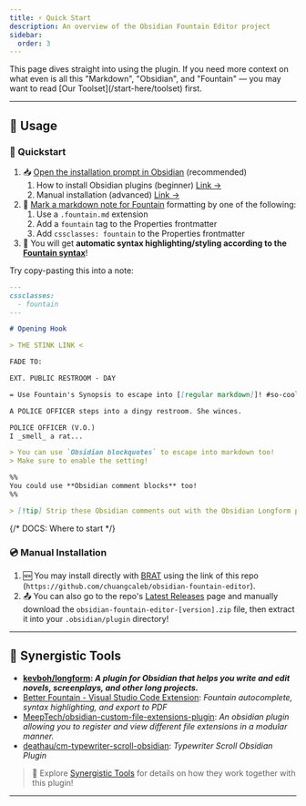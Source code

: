 ```yaml
---
title: ⚡ Quick Start
description: An overview of the Obsidian Fountain Editor project
sidebar:
  order: 3
---
```



<Aside>
	This page dives straight into using the plugin. If you need more context on
	what even is all this "Markdown", "Obsidian", and "Fountain" — you may want to
	read [Our Toolset](/start-here/toolset) first.
</Aside>

---

## 🔨 Usage

### 🏁 Quickstart

1. 📥 [Open the installation prompt in Obsidian](https://obsidian.md/plugins?id=fountain-editor) (recommended)
   1. How to install Obsidian plugins (beginner) [Link →](https://help.obsidian.md/Extending+Obsidian/Community+plugins)
   2. Manual installation (advanced) [Link →](#-manual-installation)
2. 📄 [Mark a markdown note for Fountain](/references/marking-fountain) formatting by one of the following:
   1. Use a `.fountain.md` extension
   2. Add a `fountain` tag to the Properties frontmatter
   3. Add `cssclasses: fountain` to the Properties frontmatter
3. 🎨 You will get **automatic syntax highlighting/styling according to the [Fountain syntax](https://fountain.io/syntax/)**!

Try copy-pasting this into a note:

```markdown
---
cssclasses:
  - fountain
---

# Opening Hook

> THE STINK LINK <

FADE TO:

EXT. PUBLIC RESTROOM - DAY

= Use Fountain's Synopsis to escape into [[regular markdown]]! #so-cool

A POLICE OFFICER steps into a dingy restroom. She winces.

POLICE OFFICER (V.O.)
I _smell_ a rat...

> You can use `Obsidian blockquotes` to escape into markdown too!
> Make sure to enable the setting!

%%
You could use **Obsidian comment blocks** too!
%%

> [!tip] Strip these Obsidian comments out with the Obsidian Longform plugin!
```

{/* DOCS: Where to start */}

### 💿 Manual Installation

1. 🆕 You may install directly with [BRAT](https://github.com/TfTHacker/obsidian42-brat) using the link of this repo (`https://github.com/chuangcaleb/obsidian-fountain-editor`).
2. 📤 You can also go to the repo's [Latest Releases](https://github.com/chuangcaleb/obsidian-fountain-editor/releases/latest/) page and manually download the `obsidian-fountain-editor-[version].zip` file, then extract it into your `.obsidian/plugin` directory!

---

## 🤝 Synergistic Tools

- **[kevboh/longform](https://github.com/kevboh/longform): _A plugin for Obsidian that helps you write and edit novels, screenplays, and other long projects._**
- [Better Fountain - Visual Studio Code Extension](https://marketplace.visualstudio.com/items?itemName=piersdeseilligny.betterfountain): _Fountain autocomplete, syntax highlighting, and export to PDF_
- [MeepTech/obsidian-custom-file-extensions-plugin](https://github.com/MeepTech/obsidian-custom-file-extensions-plugin): _An obsidian plugin allowing you to register and view different file extensions in a modular manner._
- [deathau/cm-typewriter-scroll-obsidian](https://github.com/deathau/cm-typewriter-scroll-obsidian): _Typewriter Scroll Obsidian Plugin_

> 📖 Explore [Synergistic Tools](resources/synergistic-tools) for details on how they work together with this plugin!

---
